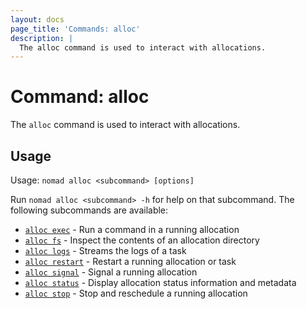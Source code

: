 ```yaml
---
layout: docs
page_title: 'Commands: alloc'
description: |
  The alloc command is used to interact with allocations.
---
```


# Command: alloc

The `alloc` command is used to interact with allocations.

## Usage

Usage: `nomad alloc <subcommand> [options]`

Run `nomad alloc <subcommand> -h` for help on that subcommand. The following
subcommands are available:

- [`alloc exec`][exec] - Run a command in a running allocation
- [`alloc fs`][fs] - Inspect the contents of an allocation directory
- [`alloc logs`][logs] - Streams the logs of a task
- [`alloc restart`][restart] - Restart a running allocation or task
- [`alloc signal`][signal] - Signal a running allocation
- [`alloc status`][status] - Display allocation status information and metadata
- [`alloc stop`][stop] - Stop and reschedule a running allocation

[exec]: /nomad/docs/commands/alloc/exec 'Run a command in a running allocation'
[fs]: /nomad/docs/commands/alloc/fs 'Inspect the contents of an allocation directory'
[logs]: /nomad/docs/commands/alloc/logs 'Streams the logs of a task'
[restart]: /nomad/docs/commands/alloc/restart 'Restart a running allocation or task'
[signal]: /nomad/docs/commands/alloc/signal 'Signal a running allocation'
[status]: /nomad/docs/commands/alloc/status 'Display allocation status information and metadata'
[stop]: /nomad/docs/commands/alloc/stop 'Stop and reschedule a running allocation'
